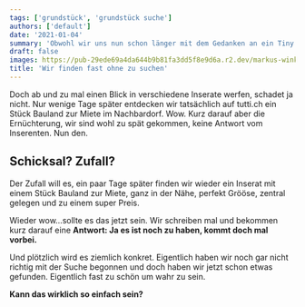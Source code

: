 ```yaml
---
tags: ['grundstück', 'grundstück suche']
authors: ['default']
date: '2021-01-04'
summary: 'Obwohl wir uns nun schon länger mit dem Gedanken an ein Tiny House spielen, haben wir bisher noch nicht aktiv nach einem Grundstück gesucht. Es eilt ja eigentlich nicht so sehr.'
draft: false
images: https://pub-29ede69a4da644b9b81fa3dd5f8e9d6a.r2.dev/markus-winkler-afW1hht0NSs-unsplash-scaled-1.webp
title: 'Wir finden fast ohne zu suchen'
---
```


Doch ab und zu mal einen Blick in verschiedene Inserate werfen, schadet ja nicht. Nur wenige Tage später entdecken wir tatsächlich auf tutti.ch ein Stück Bauland zur Miete im Nachbardorf. Wow. Kurz darauf aber die Ernüchterung, wir sind wohl zu spät gekommen, keine Antwort vom Inserenten. Nun den.

## Schicksal? Zufall?

Der Zufall will es, ein paar Tage später finden wir wieder ein Inserat mit einem Stück Bauland zur Miete, ganz in der Nähe, perfekt Grööse, zentral gelegen und zu einem super Preis.

Wieder wow…sollte es das jetzt sein. Wir schreiben mal und bekommen kurz darauf eine **Antwort: Ja es ist noch zu haben, kommt doch mal vorbei.**

Und plötzlich wird es ziemlich konkret. Eigentlich haben wir noch gar nicht richtig mit der Suche begonnen und doch haben wir jetzt schon etwas gefunden. Eigentlich fast zu schön um wahr zu sein.

**Kann das wirklich so einfach sein?**
